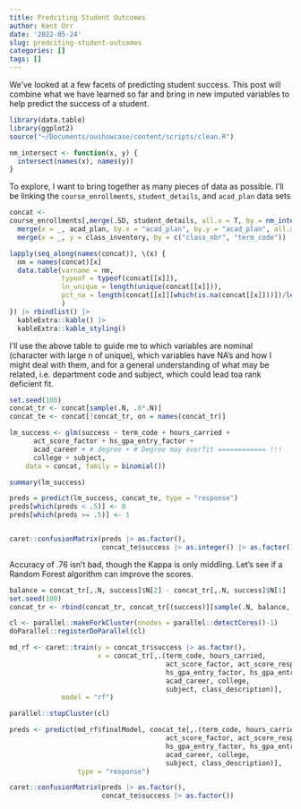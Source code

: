 ```yaml
---
title: Predciting Student Outcomes
author: Kent Orr
date: '2022-05-24'
slug: predciting-student-outcomes
categories: []
tags: []
---
```


We've looked at a few facets of predicting student success. This post will combine what we have learned so far and bring in new imputed variables to help predict the success of a student. 

```r
library(data.table)
library(ggplot2)
source("~/Documents/oushowcase/content/scripts/clean.R")

nm_intersect <- function(x, y) {
  intersect(names(x), names(y))
}
```

To explore, I want to bring together as many pieces of data as possible. I'll be linking the `course_enrollments`, `student_details`, and `acad_plan` data sets

```r
concat <-
course_enrollments[,merge(.SD, student_details, all.x = T, by = nm_intersect(course_enrollments, student_details))] |>
  merge(x = _, acad_plan, by.x = "acad_plan", by.y = "acad_plan", all.x = TRUE) |> 
  merge(x = _, y = class_inventory, by = c("class_nbr", "term_code"))

lapply(seq_along(names(concat)), \(x) {
  nm = names(concat)[x]
  data.table(varname = nm,
             typeof = typeof(concat[[x]]),
             ln_unique = length(unique(concat[[x]])),
             pct_na = length(concat[[x]][which(is.na(concat[[x]]))])/length(concat[[x]])
             )
}) |> rbindlist() |>
  kableExtra::kable() |>
  kableExtra::kable_styling()
```

I'll use the above table to guide me to which variables are nominal (character with large n of unique), which variables have NA's and how I might deal with them, and for a general understanding of what may be related, i.e. department code and subject, which could lead toa rank deficient fit. 


```r
set.seed(100)
concat_tr <- concat[sample(.N, .8*.N)]
concat_te <- concat[!concat_tr, on = names(concat_tr)]

lm_success <- glm(success ~ term_code + hours_carried + 
      act_score_factor + hs_gpa_entry_factor +
      acad_career + # degree + # Degree may overfit ============ !!!
      college + subject,
    data = concat, family = binomial())

summary(lm_success)

preds = predict(lm_success, concat_te, type = "response")
preds[which(preds < .5)] <- 0
preds[which(preds >= .5)] <- 1


caret::confusionMatrix(preds |> as.factor(), 
                       concat_te$success |> as.integer() |> as.factor())
```

Accuracy of .76 isn't bad, though the Kappa is only middling. Let's see if a Random Forest algorithm can improve the scores. 

```r

balance = concat_tr[,.N, success]$N[2] - concat_tr[,.N, success]$N[1]
set.seed(100)
concat_tr <- rbind(concat_tr, concat_tr[(success)][sample(.N, balance, replace = T)])

cl <- parallel::makeForkCluster(nnodes = parallel::detectCores()-1)
doParallel::registerDoParallel(cl)

md_rf <- caret::train(y = concat_tr$success |> as.factor(),
                      x = concat_tr[,.(term_code, hours_carried, 
                                       act_score_factor, act_score_resp,
                                       hs_gpa_entry_factor, hs_gpa_entry_resp,
                                       acad_career, college, 
                                       subject, class_description)],
             model = "rf")

parallel::stopCluster(cl)

preds <- predict(md_rf$finalModel, concat_te[,.(term_code, hours_carried, 
                                       act_score_factor, act_score_resp,
                                       hs_gpa_entry_factor, hs_gpa_entry_resp,
                                       acad_career, college, 
                                       subject, class_description)],
                 type = "response")

caret::confusionMatrix(preds |> as.factor(), 
                       concat_te$success |> as.factor())
```

